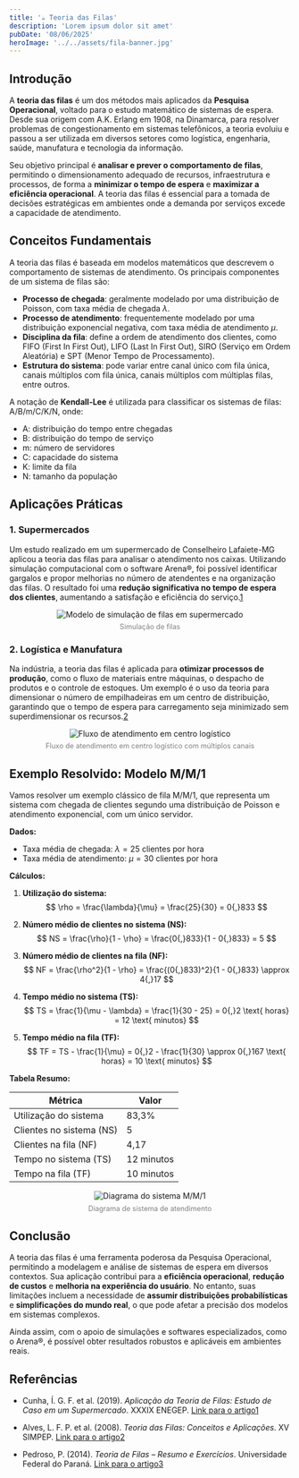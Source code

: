 ```yaml
---
title: '☕ Teoria das Filas'
description: 'Lorem ipsum dolor sit amet'
pubDate: '08/06/2025'
heroImage: '../../assets/fila-banner.jpg'
---
```



## Introdução

A **teoria das filas** é um dos métodos mais aplicados da **Pesquisa Operacional**, voltado para o estudo matemático de sistemas de espera. Desde sua origem com A.K. Erlang em 1908, na Dinamarca, para resolver problemas de congestionamento em sistemas telefônicos, a teoria evoluiu e passou a ser utilizada em diversos setores como logística, engenharia, saúde, manufatura e tecnologia da informação.

Seu objetivo principal é **analisar e prever o comportamento de filas**, permitindo o dimensionamento adequado de recursos, infraestrutura e processos, de forma a **minimizar o tempo de espera** e **maximizar a eficiência operacional**. A teoria das filas é essencial para a tomada de decisões estratégicas em ambientes onde a demanda por serviços excede a capacidade de atendimento.

## Conceitos Fundamentais

A teoria das filas é baseada em modelos matemáticos que descrevem o comportamento de sistemas de atendimento. Os principais componentes de um sistema de filas são:

- **Processo de chegada**: geralmente modelado por uma distribuição de Poisson, com taxa média de chegada $\lambda$.
- **Processo de atendimento**: frequentemente modelado por uma distribuição exponencial negativa, com taxa média de atendimento $\mu$.
- **Disciplina da fila**: define a ordem de atendimento dos clientes, como FIFO (First In First Out), LIFO (Last In First Out), SIRO (Serviço em Ordem Aleatória) e SPT (Menor Tempo de Processamento).
- **Estrutura do sistema**: pode variar entre canal único com fila única, canais múltiplos com fila única, canais múltiplos com múltiplas filas, entre outros.

A notação de **Kendall-Lee** é utilizada para classificar os sistemas de filas: A/B/m/C/K/N, onde:
- A: distribuição do tempo entre chegadas
- B: distribuição do tempo de serviço
- m: número de servidores
- C: capacidade do sistema
- K: limite da fila
- N: tamanho da população

## Aplicações Práticas

### 1. Supermercados

Um estudo realizado em um supermercado de Conselheiro Lafaiete-MG aplicou a teoria das filas para analisar o atendimento nos caixas. Utilizando simulação computacional com o software Arena®, foi possível identificar gargalos e propor melhorias no número de atendentes e na organização das filas. O resultado foi uma **redução significativa no tempo de espera dos clientes**, aumentando a satisfação e eficiência do serviço.[1](https://www.researchgate.net/profile/Icaro-Cunha-4/publication/385908003_APLICACAO_DA_TEORIA_DE_FILAS_ESTUDO_DE_CASO_EM_UM_SUPERMERCADO/links/673b727b88177c79e83120b3/APLICACAO-DA-TEORIA-DE-FILAS-ESTUDO-DE-CASO-EM-UM-SUPERMERCADO.pdf)

<div style="text-align: center;">
  <Image 
    src={simulacaoImage}
    alt="Modelo de simulação de filas em supermercado" 
    width={600}
    height={400}
  />
  <p style="font-size: 0.9em; color: gray; margin-top: 0.5em;">
    Simulação de filas
  </p>
</div>

### 2. Logística e Manufatura

Na indústria, a teoria das filas é aplicada para **otimizar processos de produção**, como o fluxo de materiais entre máquinas, o despacho de produtos e o controle de estoques. Um exemplo é o uso da teoria para dimensionar o número de empilhadeiras em um centro de distribuição, garantindo que o tempo de espera para carregamento seja minimizado sem superdimensionar os recursos.[2](https://fecilcam.br/anais/vii_eepa/data/uploads/artigos/3-03.pdf)

<div style="text-align: center;">
  <Image 
    src={fluxoImage}
    alt="Fluxo de atendimento em centro logístico" 
    width={500}
    height={350}
  />
  <p style="font-size: 0.9em; color: gray; margin-top: 0.5em;">
    Fluxo de atendimento em centro logístico com múltiplos canais
  </p>
</div>

## Exemplo Resolvido: Modelo M/M/1

Vamos resolver um exemplo clássico de fila M/M/1, que representa um sistema com chegada de clientes segundo uma distribuição de Poisson e atendimento exponencial, com um único servidor.

**Dados:**
- Taxa média de chegada: $\lambda = 25$ clientes por hora
- Taxa média de atendimento: $\mu = 30$ clientes por hora

**Cálculos:**

1. **Utilização do sistema:**
   $$
   \rho = \frac{\lambda}{\mu} = \frac{25}{30} = 0{,}833
   $$

2. **Número médio de clientes no sistema (NS):**
   $$
   NS = \frac{\rho}{1 - \rho} = \frac{0{,}833}{1 - 0{,}833} = 5
   $$

3. **Número médio de clientes na fila (NF):**
   $$
   NF = \frac{\rho^2}{1 - \rho} = \frac{(0{,}833)^2}{1 - 0{,}833} \approx 4{,}17
   $$

4. **Tempo médio no sistema (TS):**
   $$
   TS = \frac{1}{\mu - \lambda} = \frac{1}{30 - 25} = 0{,}2 \text{ horas} = 12 \text{ minutos}
   $$

5. **Tempo médio na fila (TF):**
   $$
   TF = TS - \frac{1}{\mu} = 0{,}2 - \frac{1}{30} \approx 0{,}167 \text{ horas} = 10 \text{ minutos}
   $$

**Tabela Resumo:**

| Métrica                  | Valor         |
|--------------------------|---------------|
| Utilização do sistema    | 83,3%         |
| Clientes no sistema (NS) | 5             |
| Clientes na fila (NF)    | 4,17          |
| Tempo no sistema (TS)    | 12 minutos    |
| Tempo na fila (TF)       | 10 minutos    |

<div style="text-align: center;">
  <Image 
    src={diagramaImage}
    alt="Diagrama do sistema M/M/1" 
    width={600}
    height={300}
  />
  <p style="font-size: 0.9em; color: gray; margin-top: 0.5em;">
    Diagrama de sistema de atendimento
  </p>
</div>

## Conclusão

A teoria das filas é uma ferramenta poderosa da Pesquisa Operacional, permitindo a modelagem e análise de sistemas de espera em diversos contextos. Sua aplicação contribui para a **eficiência operacional**, **redução de custos** e **melhoria na experiência do usuário**. No entanto, suas limitações incluem a necessidade de **assumir distribuições probabilísticas** e **simplificações do mundo real**, o que pode afetar a precisão dos modelos em sistemas complexos.

Ainda assim, com o apoio de simulações e softwares especializados, como o Arena®, é possível obter resultados robustos e aplicáveis em ambientes reais.

## Referências

- Cunha, Í. G. F. et al. (2019). *Aplicação da Teoria de Filas: Estudo de Caso em um Supermercado*. XXXIX ENEGEP. [Link para o artigo](https://www.researchgate.net/profile/Icaro-Cunha-4/publication/385908003_APLICACAO_DA_TEORIA_DE_FILAS_ESTUDO_DE_CASO_EM_UM_SUPERMERCADO/links/673b727b88177c79e83120b3/APLICACAO-DA-TEORIA-DE-FILAS-ESTUDO-DE-CASO-EM-UM-SUPERMERCADO.pdf)[1](https://www.researchgate.net/profile/Icaro-Cunha-4/publication/385908003_APLICACAO_DA_TEORIA_DE_FILAS_ESTUDO_DE_CASO_EM_UM_SUPERMERCADO/links/673b727b88177c79e83120b3/APLICACAO-DA-TEORIA-DE-FILAS-ESTUDO-DE-CASO-EM-UM-SUPERMERCADO.pdf)

- Alves, L. F. P. et al. (2008). *Teoria das Filas: Conceitos e Aplicações*. XV SIMPEP. [Link para o artigo](https://fecilcam.br/anais/vii_eepa/data/uploads/artigos/3-03.pdf)[2](https://fecilcam.br/anais/vii_eepa/data/uploads/artigos/3-03.pdf)

- Pedroso, P. (2014). *Teoria de Filas – Resumo e Exercícios*. Universidade Federal do Paraná. [Link para o artigo](https://www.eletrica.ufpr.br/pedroso/2014/TE816/Filas-Resumo-Exercicios.pdf)[3](https://www.eletrica.ufpr.br/pedroso/2014/TE816/Filas-Resumo-Exercicios.pdf)
